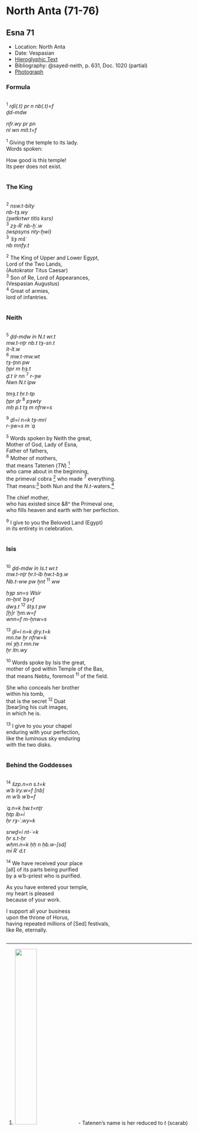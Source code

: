 # North Anta (71-76) {-}   
  
## Esna 71 {-}  
  
- Location: North Anta  
- Date: Vespasian  
- [Hieroglyphic Text](https://www.ifao.egnet.net/uploads/publications/enligne/Temples-Esna002.pdf#page=218){target="_blank"}  
- Bibliography: @sayed-neith, p. 631, Doc. 1020 (partial)  
- [Photograph](http://www.temples-egypte.net/sud/esna/devant/montantNord.html){target="_blank"} 
  
<style>  
  .col2 {  
    columns: 2 300px;         /* number of columns and width in pixels*/  
    -webkit-columns: 2 300px; /* chrome, safari */  
    -moz-columns: 2 300px;    /* firefox */  
    -webkit-column-break-inside: avoid;  
    -page-break-inside: avoid;  
    -break-inside: avoid;  
  }  
  
</style>  
  
### Formula {-}  
  
<div class="col2">  
  
^1^ *rḏỉ(.t) pr n nb(.t)=f  *  
*ḏd-mdw  *  
    
*nfr.wy pr pn  *  
  *nỉ wn mỉt.t=f  *  
   
^1^ Giving the temple to its lady.  
Words spoken:  
  
How good is this temple!  
  Its peer does not exist.  
  
</div>  
  
  
### The King {-}  
  
<div class="col2">  
  
^2^ *nsw.t-bỉty   *  
*nb-tȝ.wy  *  
*(ȝwtkrtwr tỉtỉs ksrs) *  
^3^ *zȝ-Rʿ nb-ḫʿ.w  *  
*(wspsyns nty-ḫwỉ) *  
^3^ *ʿšȝ mšʿ  *  
*nb mnfy.t  *  
   
^2^ The King of Upper and Lower Egypt,  
Lord of the Two Lands,  
(Autokrator Titus Caesar)  
^3^ Son of Re, Lord of Appearances,  
(Vespasian Augustus)  
^4^ Great of armies,  
lord of infantries.  
  
</div>  

### Neith {-} 

<div class="col2">  
  
^5^ *ḏd-mdw ỉn N.t wr.t  *  
*mw.t-nṯr nb.t tȝ-sn.t  *  
*ỉt-ỉt.w  *  
^6^ *mw.t-mw.wt  *  
*tȝ-ṯnn pw *  
    *ḫpr m ḥȝ.t  *  
*ḏ.t ỉr nn* ^7^ *r-ȝw  *  
  *Nwn N.t ỉpw  *  
    
*tmȝ.t ḥr.t-tp  *  
*ḫpr ḏr* ^8^ *pȝwty  *  
*mḥ p.t tȝ m nfrw=s  *  
    
^9^ *ḏỉ=ỉ n=k tȝ-mrỉ   *  
  *r-ȝw=s m ʿq  *  
  
^5^ Words spoken by Neith the great,  
Mother of God, Lady of Esna,  
Father of fathers,  
^6^ Mother of mothers,  
that means Tatenen (*TN*) [^fn-71-1]  
  who came about in the beginning,  
the primeval cobra [^fn-71-2] who made ^7^ everything.  
That means:[^fn-71-3] both Nun and the *N.t*-waters.[^fn-71-4]   
  
The chief mother,  
who has existed since &8^ the Primeval one,  
who fills heaven and earth with her perfection.  
  
^9^ I give to you the Beloved Land (Egypt)  
  in its entirety in celebration.  
  
[^fn-71-1]: ![](images/71_1.png){width=35%} - Tatenen's name is her reduced to *t* (scarab) + *n* (vulture), precisely as recorded by Horapollo, XII; a similar reduced form of Tatenen occurs in [Esna 63],3 and [Esna 104], 4. In her litany, Neith's name is spelled with the same two signs, possibly read in reverse, or derived differently (*n* < *nṯr*, *t* < *tỉw*): *Esna* III, 216, 6 (25).  
[^fn-71-2]: ![](images/71_1.png){width=35%} - @sayed-neith, p. 631, translated this all as: "celle qui fut la mère au commencement de l'éternité." Although the serpent does look like the word "eternity", this actually refers to the feminine, serpentine demiurge who emerged from Nun alongside Irita at the start of creation; cf. @klotz-caesar, pp. 172-174). Neith's name is often written as the cobra wearing a red crown at Esna, and in her litany, this form is linked specifically to Irita-Tatenen (as in the present text): ![](images/71_2.png){width=30%} (*Esna* III, 216, 2, 6).  
[^fn-71-3]: ![](images/71_3.png){width=20%} - This appears to be a very full spelling of the copula pronoun *ỉpw*: first the group *ỉp* (with otiose *f*), then *w* < *wr* (acrophony; @sauneron-8, pp. 117-118), followed by the baboon (*ỉpw*). As I suggested in @klotz-baboons, pp. 55-56, the baboon likely writes *pw* from its more common use as *ỉp*, and this example would seem to provide further support. As such, this might be a variant of an epithet of Neith: "the *N.t*-waters, Nun is her child (*n.t nww=s* ***pw*** *nwn*)": *Esna* III, 317, 1; 252, 27 §5.
However, a similar group occurs in a very different context in *Esna* III, 385 B, so this might be an epithet instead: ![](images/71_9.png){width=20%}.
[^fn-71-4]: The androgynous creator Neith is both the primeval Nun waters, as well as the first water of creation (*n.t*), homophonous with her name.  
  
</div>  
  
### Isis {-}  
  
<div class="col2">  
  
^10^ *ḏd-mdw ỉn Is.t wr.t  *  
*mw.t-nṯr ḥr.t-ỉb ḥw.t-bȝ.w  *  
*Nb.t-ww pw ḫnt* ^11^ *ww  *  
    
*ḥȝp sn=s Wsỉr  *  
  *m-ḫnt ʿbȝ=f   *  
*dwȝ.t* ^12^ *štȝ.t pw   *  
  *[ẖ]r ʿḫm.w=f  *  
*wnn=f m-ẖnw=s  *  
    
^13^ *ḏỉ=ỉ n=k ḏry.t=k  *  
  *mn.tw ẖr nfrw=k  *  
*mỉ ȝḫ.t mn.tw   *  
  *ẖr ỉtn.wy  *  
  
^10^ Words spoke by Isis the great,  
mother of god within Temple of the Bas,  
that means Nebtu, foremost ^11^ of the field.  
  
She who conceals her brother  
  within his tomb,  
that is the secret ^12^ Duat  
  [bear]ing his cult images,  
in which he is.  
  
^13^ I give to you your chapel  
  enduring with your perfection,  
like the luminous sky enduring  
  with the two disks.  
  
</div>  
  
### Behind the Goddesses {-}  
  
<div class="col2">  
  
^14^ *šzp.n=n s.t=k  *  
*wʿb ỉry.w=f [nb]   *  
  *m wʿb wʿb=f  *  
    
*ʿq.n=k ḥw.t=nṯr  *  
*ḥtp ỉb=ỉ  *  
  *ḥr rȝ-ʿ.wy=k  *  
  
*srwḏ=ỉ nt-ʿ=k  *  
  *ḥr s.t-ḥr  *  
*wḥm.n=k ḥḥ n ḥb.w-[sd]  *  
*mỉ Rʿ d.t  *  
   
^14^ We have received your place  
  [all] of its parts being purified  
    by a wʿb-priest who is purified.  
  
As you have entered your temple,  
my heart is pleased  
  because of your work.  
    
I support all your business  
  upon the throne of Horus,  
having repeated millions of [Sed] festivals,  
like Re, eternally.  
  
</div>  
  
